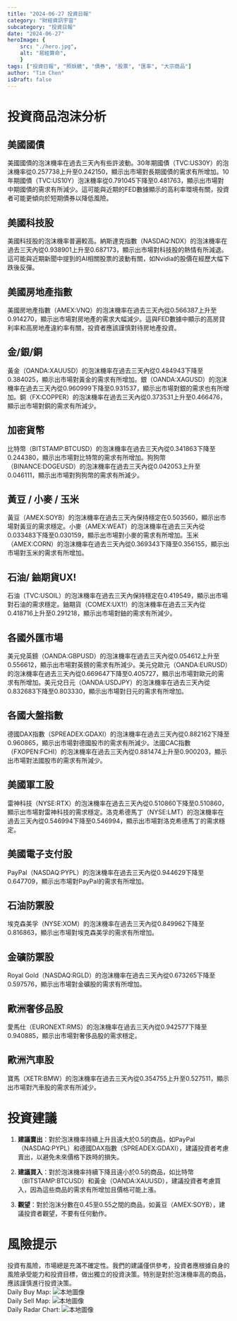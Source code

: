 ```yaml
---
title: "2024-06-27 投資日報"
category: "財經資訊宇宙"
subcategory: "投資日報"
date: "2024-06-27"
heroImage: {
    src: "./hero.jpg",
    alt: "易經算命",
    }
tags: ["投資日報", "照妖鏡", "債券", "股票", "匯率", "大宗商品"]
author: "Tim Chen"
isDraft: false
---
```

# 投資商品泡沫分析

## 美國國債
美國國債的泡沫機率在過去三天內有些許波動。30年期國債（TVC:US30Y）的泡沫機率從0.257738上升至0.242150，顯示出市場對長期國債的需求有所增加。10年期國債（TVC:US10Y）泡沫機率從0.791045下降至0.481763，顯示出市場對中期國債的需求有所減少。這可能與近期的FED數據顯示的高利率環境有關，投資者可能更傾向於短期債券以降低風險。

## 美國科技股
美國科技股的泡沫機率普遍較高。納斯達克指數（NASDAQ:NDX）的泡沫機率在過去三天內從0.938901上升至0.687173，顯示出市場對科技股的熱情有所減退。這可能與近期新聞中提到的AI相關股票的波動有關，如Nvidia的股價在經歷大幅下跌後反彈。

## 美國房地產指數
美國房地產指數（AMEX:VNQ）的泡沫機率在過去三天內從0.566387上升至0.914270，顯示出市場對房地產的需求大幅減少。這與FED數據中顯示的高房貸利率和高房地產違約率有關，投資者應該謹慎對待房地產投資。

## 金/銀/銅
黃金（OANDA:XAUUSD）的泡沫機率在過去三天內從0.484943下降至0.384025，顯示出市場對黃金的需求有所增加。銀（OANDA:XAGUSD）的泡沫機率在過去三天內從0.960999下降至0.931537，顯示出市場對銀的需求也有所增加。銅（FX:COPPER）的泡沫機率在過去三天內從0.373531上升至0.466476，顯示出市場對銅的需求有所減少。

## 加密貨幣
比特幣（BITSTAMP:BTCUSD）的泡沫機率在過去三天內從0.341863下降至0.244380，顯示出市場對比特幣的需求有所增加。狗狗幣（BINANCE:DOGEUSD）的泡沫機率在過去三天內從0.042053上升至0.046111，顯示出市場對狗狗幣的需求有所減少。

## 黃豆 / 小麥 / 玉米
黃豆（AMEX:SOYB）的泡沫機率在過去三天內保持穩定在0.503560，顯示出市場對黃豆的需求穩定。小麥（AMEX:WEAT）的泡沫機率在過去三天內從0.033483下降至0.030159，顯示出市場對小麥的需求有所增加。玉米（AMEX:CORN）的泡沫機率在過去三天內從0.369343下降至0.356155，顯示出市場對玉米的需求有所增加。

## 石油/ 鈾期貨UX!
石油（TVC:USOIL）的泡沫機率在過去三天內保持穩定在0.419549，顯示出市場對石油的需求穩定。鈾期貨（COMEX:UX1!）的泡沫機率在過去三天內從0.418716上升至0.291218，顯示出市場對鈾的需求有所減少。

## 各國外匯市場
美元兌英鎊（OANDA:GBPUSD）的泡沫機率在過去三天內從0.054612上升至0.556612，顯示出市場對英鎊的需求有所減少。美元兌歐元（OANDA:EURUSD）的泡沫機率在過去三天內從0.669647下降至0.405727，顯示出市場對歐元的需求有所增加。美元兌日元（OANDA:USDJPY）的泡沫機率在過去三天內從0.832683下降至0.803330，顯示出市場對日元的需求有所增加。

## 各國大盤指數
德國DAX指數（SPREADEX:GDAXI）的泡沫機率在過去三天內從0.882162下降至0.960865，顯示出市場對德國股市的需求有所減少。法國CAC指數（FXOPEN:FCHI）的泡沫機率在過去三天內從0.881474上升至0.900203，顯示出市場對法國股市的需求有所減少。

## 美國軍工股
雷神科技（NYSE:RTX）的泡沫機率在過去三天內從0.510860下降至0.510860，顯示出市場對雷神科技的需求穩定。洛克希德馬丁（NYSE:LMT）的泡沫機率在過去三天內從0.546994下降至0.546994，顯示出市場對洛克希德馬丁的需求穩定。

## 美國電子支付股
PayPal（NASDAQ:PYPL）的泡沫機率在過去三天內從0.944629下降至0.647709，顯示出市場對PayPal的需求有所增加。

## 石油防禦股
埃克森美孚（NYSE:XOM）的泡沫機率在過去三天內從0.849962下降至0.816863，顯示出市場對埃克森美孚的需求有所增加。

## 金礦防禦股
Royal Gold（NASDAQ:RGLD）的泡沫機率在過去三天內從0.673265下降至0.597576，顯示出市場對金礦股的需求有所增加。

## 歐洲奢侈品股
愛馬仕（EURONEXT:RMS）的泡沫機率在過去三天內從0.942577下降至0.940885，顯示出市場對奢侈品股的需求穩定。

## 歐洲汽車股
寶馬（XETR:BMW）的泡沫機率在過去三天內從0.354755上升至0.527511，顯示出市場對汽車股的需求有所減少。

# 投資建議

1. **建議賣出**：對於泡沫機率持續上升且遠大於0.5的商品，如PayPal（NASDAQ:PYPL）和德國DAX指數（SPREADEX:GDAXI），建議投資者考慮賣出，以避免未來價格下跌時的損失。

2. **建議買入**：對於泡沫機率持續下降且遠小於0.5的商品，如比特幣（BITSTAMP:BTCUSD）和黃金（OANDA:XAUUSD），建議投資者考慮買入，因為這些商品的需求有所增加且價格可能上漲。

3. **觀望**：對於泡沫分數在0.45至0.55之間的商品，如黃豆（AMEX:SOYB），建議投資者觀望，不要有任何動作。

# 風險提示

投資有風險，市場總是充滿不確定性。我們的建議僅供參考，投資者應根據自身的風險承受能力和投資目標，做出獨立的投資決策。特別是對於泡沫機率高的商品，應該謹慎進行投資決策。
<br />
Daily Buy Map:
![本地圖像](./buyMap.svg)
<br />
Daily Sell Map:
![本地圖像](./sellMap.svg)
<br />
Daily Radar Chart:
![本地圖像](./radar.svg)
<br />
